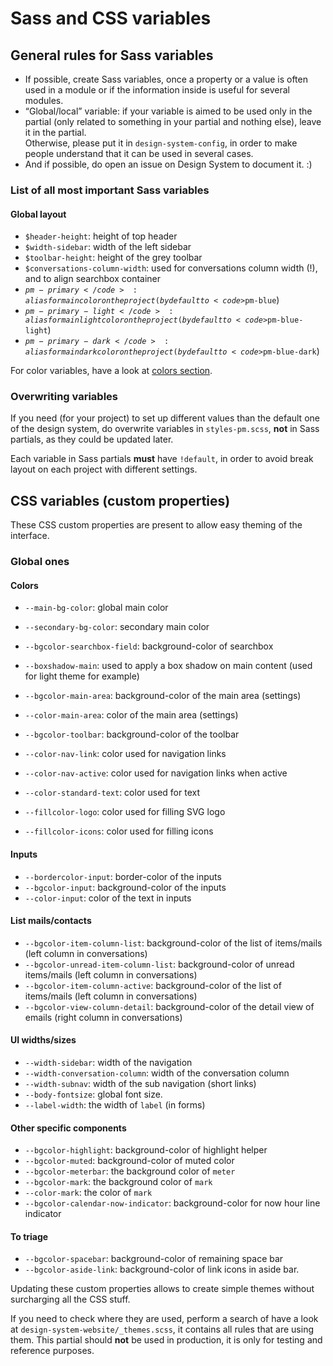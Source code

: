 
<Meta title="CSS / Front-End conventions / Sass and CSS variables" />

# Sass and CSS variables

## General rules for Sass variables


- If possible, create Sass variables, once a property or a value is often used in a module or if the information inside is useful for several modules.
- “Global/local” variable: if your variable is aimed to be used only in the partial (only related to something in your partial and nothing else), leave it in the partial. <br />
  Otherwise, please put it in <code>design-system-config</code>, in order to make people understand that it can be used in several cases.
- And if possible, do open an issue on Design System to document it. :)

### List of all most important Sass variables

#### Global layout


- <code>$header-height</code>: height of top header
- <code>$width-sidebar</code>: width of the left sidebar
- <code>$toolbar-height</code>: height of the grey toolbar
- <code>$conversations-column-width</code>: used for conversations column width (!), and to align searchbox container
- <code>$pm-primary</code>: alias for main color on the project (by default to <code>$pm-blue</code>)
- <code>$pm-primary-light</code>: alias for main light color on the project (by default to <code>$pm-blue-light</code>)
- <code>$pm-primary-dark</code>: alias for main dark color on the project (by default to <code>$pm-blue-dark</code>)

For color variables, have a look at <a href="/colors/">colors section</a>.

### Overwriting variables

If you need (for your project) to set up different values than the default one of the design system, do overwrite variables in <code>styles-pm.scss</code>, <strong class="uppercase">not</strong> in Sass partials, as they could be updated later.

Each variable in Sass partials <strong class="uppercase">must</strong> have <code>!default</code>, in order to avoid break layout on each project with different settings.

## CSS variables (custom properties)

These CSS custom properties are present to allow easy theming of the interface.

### Global ones


#### Colors


- <code>--main-bg-color</code>: global main color
- <code>--secondary-bg-color</code>: secondary main color
- <code>--bgcolor-searchbox-field</code>: background-color of searchbox
- <code>--boxshadow-main</code>: used to apply a box shadow on main content (used for light theme for example)
- <code>--bgcolor-main-area</code>: background-color of the main area (settings)
- <code>--color-main-area</code>: color of the main area (settings)
- <code>--bgcolor-toolbar</code>: background-color of the toolbar

- <code>--color-nav-link</code>: color used for navigation links
- <code>--color-nav-active</code>: color used for navigation links when active
- <code>--color-standard-text</code>: color used for text

- <code>--fillcolor-logo</code>: color used for filling SVG logo
- <code>--fillcolor-icons</code>: color used for filling icons

#### Inputs


- <code>--bordercolor-input</code>: border-color of the inputs
- <code>--bgcolor-input</code>: background-color of the inputs
- <code>--color-input</code>: color of the text in inputs

#### List mails/contacts


- <code>--bgcolor-item-column-list</code>: background-color of the list of items/mails (left column in conversations)
- <code>--bgcolor-unread-item-column-list</code>: background-color of unread items/mails (left column in conversations)
- <code>--bgcolor-item-column-active</code>: background-color of the list of items/mails (left column in conversations)
- <code>--bgcolor-view-column-detail</code>: background-color of the detail view of emails (right column in conversations)

#### UI widths/sizes


- <code>--width-sidebar</code>: width of the navigation
- <code>--width-conversation-column</code>: width of the conversation column
- <code>--width-subnav</code>: width of the sub navigation (short links)
- <code>--body-fontsize</code>: global font size.
- <code>--label-width</code>: the width of <code>label</code> (in forms)

#### Other specific components


- <code>--bgcolor-highlight</code>: background-color of highlight helper
- <code>--bgcolor-muted</code>: background-color of muted color
- <code>--bgcolor-meterbar</code>: the background color of <code>meter</code>
- <code>--bgcolor-mark</code>: the background color of <code>mark</code>
- <code>--color-mark</code>: the color of <code>mark</code>
- <code>--bgcolor-calendar-now-indicator</code>: background-color for now hour line indicator

#### To triage

- <code>--bgcolor-spacebar</code>: background-color of remaining space bar
- <code>--bgcolor-aside-link</code>: background-color of link icons in aside bar.


Updating these custom properties allows to create simple themes without surcharging all the CSS stuff.

If you need to check where they are used, perform a search of have a look at <code>design-system-website/_themes.scss</code>, it contains all rules that are using them. This partial should <strong class="uppercase">not</strong> be used in production, it is only for testing and reference purposes.